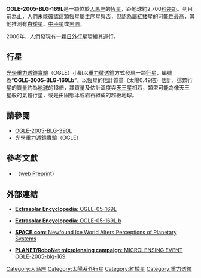 {{Starbox short
| name = OGLE-2005-BLG-169L
| epoch = [[J2000.0|J2000.0]]
| constell = [[人馬座|人馬座]]
| ra = 18<sup>h</sup> 06<sup>m</sup> 05<sup>s</sup>
| dec = −30° 43' 57"
| appmag_v = +19.4
| dist_ly = 8,800
| dist_pc = 2,700
| spectral = M?
| names = EWS 2005-BLG-169L
}}
'''OGLE-2005-BLG-169L'''是一顆位於[[人馬座|人馬座]]的[[恆星|恆星]]，距地球約2,700[[秒差距|秒差距]]。到目前為止，人們未能確認這顆恆星屬[[主序星|主序星]]與否，但認為屬[[紅矮星|紅矮星]]的可能性最高，其他推測有[[白矮星|白矮星]]、[[中子星|中子星]]或[[黑洞|黑洞]]。

2006年，人們發現有一顆[[日外行星|日外行星]]環繞其運行。

== 行星 ==
[[光學重力透鏡實驗|光學重力透鏡實驗]]（OGLE）小組以[[重力微透鏡|重力微透鏡]]方式發現一顆[[行星|行星]]，編號為“'''OGLE-2005-BLG-169Lb'''”。以恆星的估計質量（太陽0.49倍）估計，這顆行星的質量約為[[地球|地球]]的13倍，其質量及估計溫度與[[天王星|天王星]]相若，類型可能為像天王星般的氣體行星，或是由固態冰或岩石組成的超級地球。

== 請參閱 ==
*[[OGLE-2005-BLG-390L|OGLE-2005-BLG-390L]]
*[[光學重力透鏡實驗|光學重力透鏡實驗]]（OGLE）

== 參考文獻 ==
*{{cite journal | url=http://www.journals.uchicago.edu/ApJ/journal/issues/ApJL/v644n1/20518/20518.html | author=Gould et al.| title=Microlens OGLE-2005-BLG-169 Implies That Cool Neptune-like Planets Are Common  | journal=The Astrophysical Journal | volume=644 |year=2006 | pages=L37-L40 }}（[http://xxx.lanl.gov/abs/astro-ph?papernum=603276 web Preprint]）

== 外部連結 ==
*{{en}} [https://web.archive.org/web/20080113224432/http://vo.obspm.fr/exoplanetes/encyclo/star.php?st=OGLE-05-169L '''Extrasolar Encyclopedia''': OGLE-05-169L]
*{{en}} [https://web.archive.org/web/20070820222343/http://vo.obspm.fr/exoplanetes/encyclo/planet.php?p1=OGLE-05-169L&p2=b '''Extrasolar Encyclopedia''': OGLE-05-169L b]
*{{en}} [http://www.space.com/scienceastronomy/060313_icy_superplanet.html '''SPACE.com''': Newfound Ice World Alters Perceptions of Planetary Systems]{{Wayback|url=http://www.space.com/scienceastronomy/060313_icy_superplanet.html |date=20080724063954 }}
*{{en}} [https://web.archive.org/web/20070930121735/http://star-www.st-and.ac.uk/~robonet/2005/blg-169.stamps.html '''PLANET/RoboNet microlensing campaign''': MICROLENSING EVENT OGLE-2005-blg-169]

{{Extrasolar-planet-stub}}
{{Star-stub}}

[[Category:人马座|Category:人马座]]
[[Category:太陽系外行星|Category:太陽系外行星]]
[[Category:紅矮星|Category:紅矮星]]
[[Category:重力透鏡|Category:重力透鏡]]